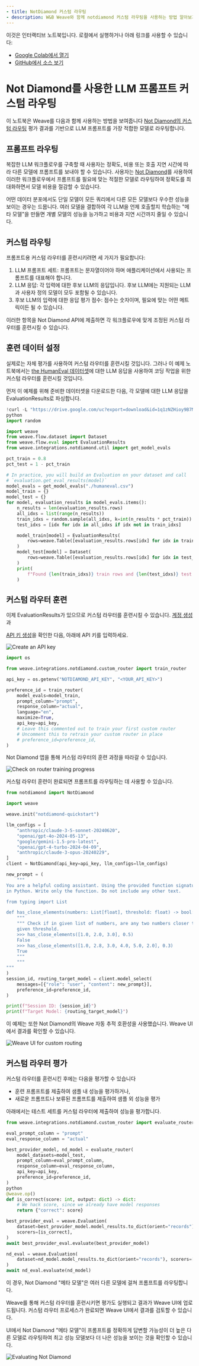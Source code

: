 ```yaml
---
- title: NotDiamond 커스텀 라우팅
- description: W&B Weave와 함께 notdiamond 커스텀 라우팅을 사용하는 방법 알아보기
---
```


<Note>
  이것은 인터랙티브 노트북입니다. 로컬에서 실행하거나 아래 링크를 사용할 수 있습니다:

  * [Google Colab에서 열기](https://colab.research.google.com/github/wandb/weave/blob/master/docs/notebooks/notdiamond_custom_routing.ipynb)
  * [GitHub에서 소스 보기](https://github.com/wandb/weave/blob/master/docs/notebooks/notdiamond_custom_routing.ipynb)
</Note>

# Not Diamond를 사용한 LLM 프롬프트 커스텀 라우팅

이 노트북은 Weave를 다음과 함께 사용하는 방법을 보여줍니다 [Not Diamond의 커스텀 라우팅](https://docs.notdiamond.ai/docs/router-training-quickstart) 평가 결과를 기반으로 LLM 프롬프트를 가장 적합한 모델로 라우팅합니다.

## 프롬프트 라우팅

복잡한 LLM 워크플로우를 구축할 때 사용자는 정확도, 비용 또는 호출 지연 시간에 따라 다른 모델에 프롬프트를 보내야 할 수 있습니다.
사용자는 [Not Diamond](https://www.notdiamond.ai/)를 사용하여 이러한 워크플로우에서 프롬프트를 필요에 맞는 적절한 모델로 라우팅하여 정확도를 최대화하면서 모델 비용을 절감할 수 있습니다.

어떤 데이터 분포에서도 단일 모델이 모든 쿼리에서 다른 모든 모델보다 우수한 성능을 보이는 경우는 드뭅니다. 여러 모델을 결합하여 각 LLM을 언제 호출할지 학습하는 "메타 모델"을 만들면 개별 모델의 성능을 능가하고 비용과 지연 시간까지 줄일 수 있습니다.

## 커스텀 라우팅

프롬프트용 커스텀 라우터를 훈련시키려면 세 가지가 필요합니다:

1. LLM 프롬프트 세트: 프롬프트는 문자열이어야 하며 애플리케이션에서 사용되는 프롬프트를 대표해야 합니다.
2. LLM 응답: 각 입력에 대한 후보 LLM의 응답입니다. 후보 LLM에는 지원되는 LLM과 사용자 정의 모델이 모두 포함될 수 있습니다.
3. 후보 LLM의 입력에 대한 응답 평가 점수: 점수는 숫자이며, 필요에 맞는 어떤 메트릭이든 될 수 있습니다.

이러한 항목을 Not Diamond API에 제출하면 각 워크플로우에 맞게 조정된 커스텀 라우터를 훈련시킬 수 있습니다.

## 훈련 데이터 설정

실제로는 자체 평가를 사용하여 커스텀 라우터를 훈련시킬 것입니다. 그러나 이 예제 노트북에서는 [the HumanEval 데이터셋](https://github.com/openai/human-eval)에 대한 LLM 응답을 사용하여 코딩 작업을 위한 커스텀 라우터를 훈련시킬 것입니다.

먼저 이 예제를 위해 준비한 데이터셋을 다운로드한 다음, 각 모델에 대한 LLM 응답을 EvaluationResults로 파싱합니다.

```python
!curl -L "https://drive.google.com/uc?export=download&id=1q1zNZHioy9B7M-WRjsJPkfvFosfaHX38" -o humaneval.csv
python
import random

import weave
from weave.flow.dataset import Dataset
from weave.flow.eval import EvaluationResults
from weave.integrations.notdiamond.util import get_model_evals

pct_train = 0.8
pct_test = 1 - pct_train

# In practice, you will build an Evaluation on your dataset and call
# `evaluation.get_eval_results(model)`
model_evals = get_model_evals("./humaneval.csv")
model_train = {}
model_test = {}
for model, evaluation_results in model_evals.items():
    n_results = len(evaluation_results.rows)
    all_idxs = list(range(n_results))
    train_idxs = random.sample(all_idxs, k=int(n_results * pct_train))
    test_idxs = [idx for idx in all_idxs if idx not in train_idxs]

    model_train[model] = EvaluationResults(
        rows=weave.Table([evaluation_results.rows[idx] for idx in train_idxs])
    )
    model_test[model] = Dataset(
        rows=weave.Table([evaluation_results.rows[idx] for idx in test_idxs])
    )
    print(
        f"Found {len(train_idxs)} train rows and {len(test_idxs)} test rows for {model}."
    )
```

## 커스텀 라우터 훈련

이제 EvaluationResults가 있으므로 커스텀 라우터를 훈련시킬 수 있습니다. [계정 생성](https://app.notdiamond.ai/keys)과

[API 키 생성](https://app.notdiamond.ai/keys)을 확인한 다음, 아래에 API 키를 입력하세요.

![Create an API key](/images/cookbooks/../docs/guides/integrations/imgs/notdiamond/api-keys.png)

```python
import os

from weave.integrations.notdiamond.custom_router import train_router

api_key = os.getenv("NOTDIAMOND_API_KEY", "<YOUR_API_KEY>")

preference_id = train_router(
    model_evals=model_train,
    prompt_column="prompt",
    response_column="actual",
    language="en",
    maximize=True,
    api_key=api_key,
    # Leave this commented out to train your first custom router
    # Uncomment this to retrain your custom router in place
    # preference_id=preference_id,
)
```

Not Diamond 앱을 통해 커스텀 라우터의 훈련 과정을 따라갈 수 있습니다.

![Check on router training progress](/images/cookbooks/../docs/guides/integrations/imgs/notdiamond/router-preferences.png)

커스텀 라우터 훈련이 완료되면 프롬프트를 라우팅하는 데 사용할 수 있습니다.

```python
from notdiamond import NotDiamond

import weave

weave.init("notdiamond-quickstart")

llm_configs = [
    "anthropic/claude-3-5-sonnet-20240620",
    "openai/gpt-4o-2024-05-13",
    "google/gemini-1.5-pro-latest",
    "openai/gpt-4-turbo-2024-04-09",
    "anthropic/claude-3-opus-20240229",
]
client = NotDiamond(api_key=api_key, llm_configs=llm_configs)

new_prompt = (
    """
You are a helpful coding assistant. Using the provided function signature, write the implementation for the function
in Python. Write only the function. Do not include any other text.

from typing import List

def has_close_elements(numbers: List[float], threshold: float) -> bool:
    """
    """ Check if in given list of numbers, are any two numbers closer to each other than
    given threshold.
    >>> has_close_elements([1.0, 2.0, 3.0], 0.5)
    False
    >>> has_close_elements([1.0, 2.8, 3.0, 4.0, 5.0, 2.0], 0.3)
    True
    """
    """
"""
)
session_id, routing_target_model = client.model_select(
    messages=[{"role": "user", "content": new_prompt}],
    preference_id=preference_id,
)

print(f"Session ID: {session_id}")
print(f"Target Model: {routing_target_model}")
```

이 예제는 또한 Not Diamond의 Weave 자동 추적 호환성을 사용했습니다. Weave UI에서 결과를 확인할 수 있습니다.

![Weave UI for custom routing](/images/cookbooks/../docs/guides/integrations/imgs/notdiamond/weave-trace.png)

## 커스텀 라우터 평가

커스텀 라우터를 훈련시킨 후에는 다음을 평가할 수 있습니다

* 훈련 프롬프트를 제출하여 샘플 내 성능을 평가하거나,
* 새로운 프롬프트나 보류된 프롬프트를 제출하여 샘플 외 성능을 평가

아래에서는 테스트 세트를 커스텀 라우터에 제출하여 성능을 평가합니다.

```python
from weave.integrations.notdiamond.custom_router import evaluate_router

eval_prompt_column = "prompt"
eval_response_column = "actual"

best_provider_model, nd_model = evaluate_router(
    model_datasets=model_test,
    prompt_column=eval_prompt_column,
    response_column=eval_response_column,
    api_key=api_key,
    preference_id=preference_id,
)
python
@weave.op()
def is_correct(score: int, output: dict) -> dict:
    # We hack score, since we already have model responses
    return {"correct": score}

best_provider_eval = weave.Evaluation(
    dataset=best_provider_model.model_results.to_dict(orient="records"),
    scorers=[is_correct],
)
await best_provider_eval.evaluate(best_provider_model)

nd_eval = weave.Evaluation(
    dataset=nd_model.model_results.to_dict(orient="records"), scorers=[is_correct]
)
await nd_eval.evaluate(nd_model)
```

이 경우, Not Diamond "메타 모델"은 여러 다른 모델에 걸쳐 프롬프트를 라우팅합니다.

Weave를 통해 커스텀 라우터를 훈련시키면 평가도 실행되고 결과가 Weave UI에 업로드됩니다. 커스텀 라우터 프로세스가 완료되면 Weave UI에서 결과를 검토할 수 있습니다.

UI에서 Not Diamond "메타 모델"이 프롬프트를 정확하게 답변할 가능성이 더 높은 다른 모델로 라우팅하여 최고 성능 모델보다 더 나은 성능을 보이는 것을 확인할 수 있습니다.

![Evaluating Not Diamond](/images/cookbooks/../docs/guides/integrations/imgs/notdiamond/evaluations.png)
